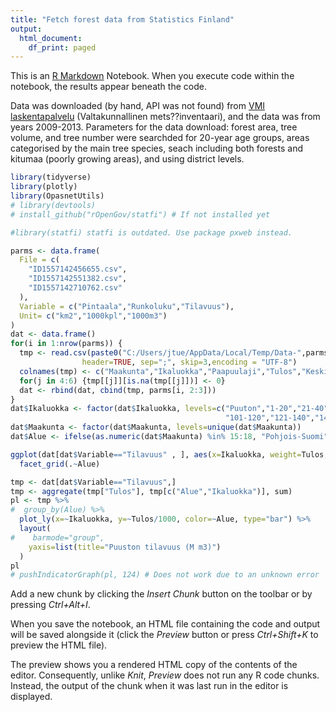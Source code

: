 ```yaml
---
title: "Fetch forest data from Statistics Finland"
output:
  html_document:
    df_print: paged
---
```


This is an [R Markdown](http://rmarkdown.rstudio.com) Notebook. When you execute code within the notebook, the results appear beneath the code. 

Data was downloaded (by hand, API was not found) from [VMI laskentapalvelu](https://vmilapa.luke.fi/#/compute) (Valtakunnallinen mets??inventaari), and the data was from years 2009-2013. Parameters for the data download: forest area, tree volume, and tree number were searchded for 20-year age groups, areas categorised by the main tree species, seach including both forests and kitumaa (poorly growing areas), and using district levels.

```r
library(tidyverse)
library(plotly)
library(OpasnetUtils)
# library(devtools)
# install_github("rOpenGov/statfi") # If not installed yet

#library(statfi) statfi is outdated. Use package pxweb instead.

parms <- data.frame(
  File = c(
    "ID1557142456655.csv",
    "ID1557142551382.csv",
    "ID1557142710762.csv"
  ),
  Variable = c("Pintaala","Runkoluku","Tilavuus"),
  Unit= c("km2","1000kpl","1000m3")
)
dat <- data.frame()
for(i in 1:nrow(parms)) {
  tmp <- read.csv(paste0("C:/Users/jtue/AppData/Local/Temp/Data-",parms$File[i]),
                header=TRUE, sep=";", skip=3,encoding = "UTF-8")
  colnames(tmp) <- c("Maakunta","Ikaluokka","Paapuulaji","Tulos","Keskivirhe","Suht_keskivirhe")
  for(j in 4:6) {tmp[[j]][is.na(tmp[[j]])] <- 0}
  dat <- rbind(dat, cbind(tmp, parms[i, 2:3]))
}  
dat$Ikaluokka <- factor(dat$Ikaluokka, levels=c("Puuton","1-20","21-40","41-60","61-80","81-100",
                                                "101-120","121-140","141-160","161+"))
dat$Maakunta <- factor(dat$Maakunta, levels=unique(dat$Maakunta))
dat$Alue <- ifelse(as.numeric(dat$Maakunta) %in% 15:18, "Pohjois-Suomi", "Etel??-Suomi")

ggplot(dat[dat$Variable=="Tilavuus" , ], aes(x=Ikaluokka, weight=Tulos, fill=Maakunta))+geom_bar()+
  facet_grid(.~Alue)
```

```r

tmp <- dat[dat$Variable=="Tilavuus",]
tmp <- aggregate(tmp["Tulos"], tmp[c("Alue","Ikaluokka")], sum)
pl <- tmp %>%
#  group_by(Alue) %>%
  plot_ly(x=~Ikaluokka, y=~Tulos/1000, color=~Alue, type="bar") %>%
  layout(
#    barmode="group",
    yaxis=list(title="Puuston tilavuus (M m3)")
  )
pl
# pushIndicatorGraph(pl, 124) # Does not work due to an unknown error

```

Add a new chunk by clicking the *Insert Chunk* button on the toolbar or by pressing *Ctrl+Alt+I*.

When you save the notebook, an HTML file containing the code and output will be saved alongside it (click the *Preview* button or press *Ctrl+Shift+K* to preview the HTML file).

The preview shows you a rendered HTML copy of the contents of the editor. Consequently, unlike *Knit*, *Preview* does not run any R code chunks. Instead, the output of the chunk when it was last run in the editor is displayed.
